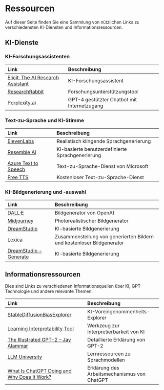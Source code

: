 # Ressourcen

Auf dieser Seite finden Sie eine Sammlung von nützlichen Links zu verschiedensten KI-Diensten und Informationsressourcen. 

## KI-Dienste

### KI-Forschungsassistenten

| Link | Beschreibung |
|  :---- | :---- |
| [Elicit: The AI Research Assistant](https://elicit.org/) | KI-Forschungsassistent |
| [ResearchRabbit](https://www.researchrabbit.ai/) | Forschungsunterstützungstool |
| [Perplexity.ai](https://www.perplexity.ai/) | GPT-4 gestützter Chatbot mit Internetzugang |

### Text-zu-Sprache und KI-Stimme

| Link | Beschreibung |
|  :---- | :---- |
| [ElevenLabs](https://beta.elevenlabs.io/) | Realistisch klingende Sprachgenerierung |
| [Resemble AI](https://www.resemble.ai/) | KI-basierte benutzerdefinierte Sprachgenerierung |
| [Azure Text to Speech](https://azure.microsoft.com/en-us/products/cognitive-services/text-to-speech/#features) | Text-zu-Sprache-Dienst von Microsoft |
| [Free TTS ](https://freetts.com/) | Kostenloser Text-zu-Sprache-Dienst |


### KI-Bildgenerierung und -auswahl

| Link | Beschreibung |
|  :---- | :---- |
| [DALL·E](https://labs.openai.com/) | Bildgenerator von OpenAI |
| [Midjourney](https://www.midjourney.com/) | Photorealistischer Bildgenerator |
| [DreamStudio](https://beta.dreamstudio.ai/dream) | KI-basierte Bildgenerierung |
| [Lexica](https://lexica.art/) | Zusammenstellung von generierten Bildern und kostenloser Bildgenerator |
| [DreamStudio - Generate](https://beta.dreamstudio.ai/generate) | KI-basierte Bildgenerierung |


## Informationsressourcen

Dies sind Links zu verschiedenen Informationsquellen über KI, GPT-Technologie und andere relevante Themen.

| Link | Beschreibung |
|  :---- | :---- |
| [StableDiffusionBiasExplorer](https://huggingface.co/spaces/society-ethics/DiffusionBiasExplorer) | KI-Voreingenommenheits-Explorer |
| [Learning Interpretability Tool](https://pair-code.github.io/lit/) | Werkzeug zur Interpretierbarkeit von KI |
| [The Illustrated GPT-2 – Jay Alammar](https://jalammar.github.io/illustrated-gpt2/) | Detaillierte Erklärung von GPT-2 |
| [LLM University](https://docs.cohere.com/docs/llmu) | Lernressourcen zu Sprachmodellen |
| [What Is ChatGPT Doing and Why Does It Work?](https://writings.stephenwolfram.com/2023/02/what-is-chatgpt-doing-and-why-does-it-work/) | Erklärung des Arbeitsmechanismus von ChatGPT |

